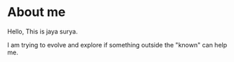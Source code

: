 # About me

Hello, This is jaya surya.

I am trying to evolve and explore if something outside the "known" can help me.